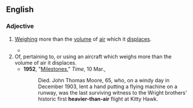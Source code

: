 ==English==

===Adjective===
{{en-adj|head=[[heavier]]-[[than]]-[[air]]|+}}

# {{lb|en|of an [[aircraft]]}} [[weigh|Weighing]] more than the [[volume]] of [[air]] which it [[displace]]s.
#* {{quote-text|lang=en|year=1914|author=[[w:Victor_Appleton|Victor Appleton]]|title=Tom Swift And His Photo Telephone|chapter=1|passage=And folks laughed at Santos Dumont, at the Wrights, and at all the other fellows, who said they could take a '''heavier-than-air''' machine, and skim above the clouds like a bird.}}
# Of, pertaining to, or using an aircraft which weighs more than the volume of air it displaces.
#* '''1952''', "[http://www.time.com/time/magazine/article/0,9171,822264,00.html Milestones]," ''Time'', 10 Mar.,
#*: Died. John Thomas Moore, 65, who, on a windy day in December 1903, lent a hand putting a flying machine on a runway, was the last surviving witness to the Wright brothers' historic first '''heavier-than-air''' flight at Kitty Hawk.